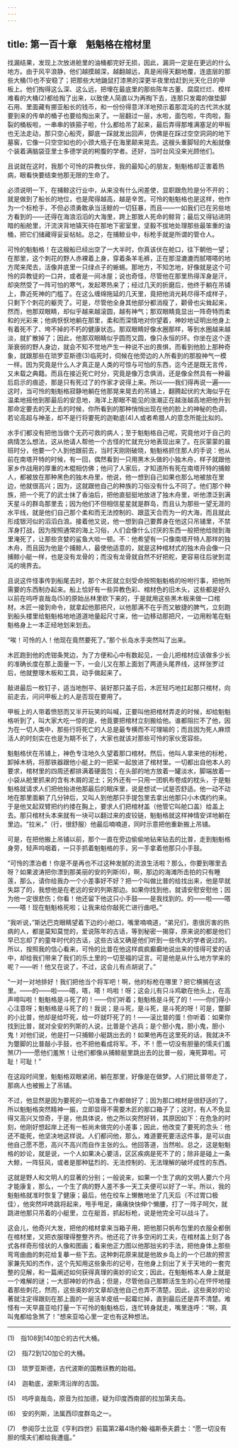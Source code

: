 ```yaml
---
---
---
```

title: 第一百十章　魁魁格在棺材里
---






找漏结果，发现上次放进舱里的油桶都完好无损，因此，漏洞一定是在更远的什么地方。由于风平浪静，他们越摸越深，越翻越远，真是闹得天翻地覆，连底层的那些大桶(1)也不安稳了；把那些大地鼬鼠打漆黑的深更半夜里给赶到光天化日的甲板上。他们掏得这么深、这么远，把埋在最底里的那些陈年古董、腐腐烂烂、模样难看的大桶(2)都给掏了出来，以致使人简直以为再掏下去，连那只发霉的做垫脚石用、里面藏有挪亚船长的钱币，和一份份得意洋洋地预示着那混沌的古代洪水就要到来的传单的桶子也要给掏出来了。一层翻过一层，水啦，面包啦，牛肉啦，豁裂的桶板啦，一串串的铁箍子啦，什么都给吊了起来，最后弄得那堆满塞足的甲板也无法走动，那只空心船壳，脚底一踩就发出回声，仿佛是在踩过空空洞洞的地下墓窖，它像一只空空如也的小颈大瓶子在海里颠来晃去。这艘头重脚轻的大船就像个装着满脑袋亚里士多德学说的枵腹的学者。还好，当时台风没来光顾他们。

且说就在这时，我那个可怜的异教伙伴，我的最知心的朋友，魁魁格却正害着热病，眼看快要结束他那无限的生命了。

必须说明一下，在捕鲸这行业中，从来没有什么闲差使，显职跟危险是分不开的；就是做到了船长的地位，也是爬得越高，越是辛苦。可怜的魁魁格也是这样，他作为一个标枪手，不但必须勇敢承当活鲸的一切狂暴，而且——一如我们已在另些地方看到的——还得在海浪滔滔的大海里，跨上那致人死命的鲸背；最后又得钻进阴暗的船舱里，汗流浃背地镇天待在那地下密室里，坚毅不拔地处理那些最笨重的油桶，把它们储藏得妥妥帖帖。总之，在捕鲸业中，标枪手就是所谓的管仓人。

可怜的魁魁格！在这艘船已经出空了一大半时，你真该伏在舱口，往下朝他一望；在那里，这个刺花的野人赤裸着上身，穿着条羊毛裤，正在那湿漉漉而腻嗒嗒的地方爬来爬去，活像井底里一只绿点子的蜥蜴。那地方，不知怎地，好像就是这个可怜的异教徒的一口井，或者是一间冰屋；说也奇怪，尽管他在那里热得浑身是汗，却突然受了一阵可怕的寒气，发起寒热来了；经过几天的折磨后，他终于躺在吊铺上，靠近死神的门槛了。在这么缠绵拖延的几天里，竟把他消光耗尽得不成样子，只剩下个刺花的躯壳了。可是，尽管他全身其他部分都消瘦了，颧骨也尖耸起来，然而，他那双眼睛，却似乎越来越滚圆，越有神气；那双眼睛竟显出一阵奇特而柔和的光彩来；他病恹恹地躺在那里，柔和而深情地对你望着，神妙地证明出他身上有着死不了、垮不掉的不朽的健康状态。那双眼睛好像水圈那样，等到水圈越来越淡，就扩散掉了；因此，他那双眼睛似乎圆而又圆，像只永恒的环。你坐在这个逐渐衰弱的野人身边，就会不知不觉地产生一种说不出的畏惧，而看到他脸上那种奇象，就跟那些在琐罗亚斯德(3)临死时，伺候在他旁边的人所看到的那股神气一模一样。因为究竟是什么人才真正是人类的可惊与可怕的东西，迄今还是既无言传，又未载之典籍。而且在接近死亡时分，究竟是像万念俱消，还是像全然具有一种最后启示的痕迹，那是只有死过了的作家才说得上来。所以——我们得再说一遍——这时，当可怜的魁魁格寂静地躺在他那晃来晃去的吊铺上，翻腾起伏的大海似乎在温柔地摇他到那最后的安息地，海洋上那眼不能见的涨潮正在越涨越高地把他升到那命定要去的天上去的时候，你所看到的那种悄悄出现在他的脸上的神秘的色调，若论高超与神圣，却不是行将要死的迦勒底(4)人或者希腊人的意念所能比拟的。

水手们都没有把他当做个无药可救的病人；至于魁魁格自己呢，究竟他对于自己的病情怎么想法，这从他请人帮他一个古怪的忙就充分地表现出来了。在灰蒙蒙的晨班时分，他要一个人到他跟前去，当时天刚刚破晓，魁魁格抓住那人的手说：他从前在南塔开特的时候，有一回，偶然看到一只用黑木头做的小独木舟，样子就跟他家乡作战用的厚重的木棍相仿佛；他问了人家后，才知道所有死在南塔开特的捕鲸人，都被放在那种黑色的独木舟里，他说，他一想到自己如果也那么地被放在里边，他就很高兴；因为，这就跟他自己的种族的习俗没有什么不同了。他们那个种族，把一个死了的武士抹了香油后，把他直挺挺地放进了独木舟里，听他漂泛到满天星斗的群岛那里去；因为他们不但相信星星就是群岛，而且认为那些一望无涯的水平线，就是他们自己那个柔和而无法控制的、跟蓝天合而为一的大海，而且就此形成银河似的滔滔白浪。接着他又说，他一想到自己要葬身在他这只吊铺里，不禁浑身打战，因为按照通常的海上习俗，人们会像什么讨厌的东西一般把他给抛到海里淹死了，让那些贪婪的鲨鱼大啖一顿。不：他希望有一只像南塔开特人那样的独木舟，而且因为他是个捕鲸人，最使他适意的，就是这种棺材式的独木舟会像一只捕鲸小艇一样，也是没有龙骨的；而没有龙骨就自然不好把舵，更容易往后驶到混沌的境界去。

且说这件怪事传到船尾去时，那个木匠就立刻受命按照魁魁格的吩咐行事，把他所需要的东西制办起来。船上恰好有一些异教色彩、棺材色的旧木头，这些都是好久以前在呜呼哀哉岛(5)的原始丛林里砍下来的，于是就用这些黑木板来做一口棺材。木匠一接到命令，就拿起他那把尺，以他那满不在乎而又敏捷的脾气，立刻跑到船头楼里给魁魁格地地道道地量起尺寸来，他一边移动那把尺，一边用粉笔在魁魁格身上一本正经地划来划去。

“唉！可怜的人！他现在竟然要死了。”那个长岛水手突然叫了出来。

木匠跑到他的虎钳条凳边，为了方便和心中有数起见，一会儿把棺材应该做多少长的准确长度在那上面量一下，一会儿又在那上面划了两道头尾界线，这样张罗过后，他就整理木板和工具，动手做起来了。

敲进最后一枚钉子，适当地刨平、装好那只盖子后，木匠轻巧地扛起那只棺材，向前走去，问问甲板上的人是否现在要用了。

甲板上的人带着愤怒而又半开玩笑的叫喊，正要叫他把棺材弄走的时候，却给魁魁格听到了，叫大家大吃一惊的是，他竟要把棺材立刻搬给他。谁都阻拦不了他，因为在一切人类中，那些行将死亡的人总是最专横而不可理喻的；而且因为死人麻烦活人的时刻实在也是为期不长了，大家也就该对那些可怜的家伙宽容些。

魁魁格伏在吊铺上，神色专注地久久望着那口棺材。然后，他叫人拿来他的标枪，卸掉木柄，将那铁器跟他小艇上的一把桨一起放进了棺材里。一切都出自他本人的要求，棺材里的四周还都排满着硬面包；在头部的地方放着一罐淡水，脚端放着一小袋从舱里抓来的含有木屑的泥土；另外还有一只用一团帆布卷成的枕头，于是魁魁格就请求人们把他抬进他那最后的眠床里，说是想试一试是否舒适。他一动不动地在那里面躺了几分钟后，又叫人到他那只手提包里去拿出他那只小木偶约约来。于是他叉起双臂把约约搂在胸上，要求人们把棺材盖（他管它叫舱口盖）给盖上去。那只棺材头本来就有一块可以翻过来的皮铰链，魁魁格就这样神情安详地躺在里边。“拉米，”（行，很舒服）他最后喃喃道，同时示意把他重新搬上吊铺。

可是，在把他搬上吊铺以前，那个一直在旁边偷偷地钻来钻去的比普，走到魁魁格身旁，轻声呜咽着，一只手抓着魁魁格的手，另一手拿着他那只小手鼓。

“可怜的漂泊者！你是不是再也不过这种发腻的流浪生活啦？那么，你要到哪里去呀？如果波涛把你漂到那美丽的安的列斯(6)，啊，那边的海滩所击拍的只有睡莲，那么，请你给我办一个小差事好不好？把一个叫做比普的给找出来，他是早就失踪了的，我想他是在老远的安的列斯那边。如果你找到他，就请安慰安慰他；因为他一定很悲伤；你看！他还留下他这只小手鼓——是我找到的。的——啦——嗒——嗒！现在魁魁格死啦；让我来给你敲死亡进行曲吧。”

“我听说，”斯达巴克眼睛望着下边的小舱口，嘴里喃喃道，“弟兄们，患很厉害的热病的人，都是莫知莫觉的，爱说陈年的古话，等到秘密一揭穿，原来说的都是他们早已忘却了的童年时代的古话，这些古话又确是他们听到一些伟大的学者说过的。所以，按照我的信心看来，可怜的比普在他这样疯疯癫癫地说出来的怪得可爱的话中，却给我们带来了我们的乐土里的一切至福的证言。可是他是从什么地方学来的呢？——听！他又在说了，不过，这会儿有点胡说了。”

“一对一对地排好！我们把他当个将军吧！啊，他的标枪在哪里？把它横搁在这里。——的——啦——嗒，嗒，嗒！呜啦！呀；这会儿有只斗鸡歇在他头上，在高声啼叫啦！魁魁格是斗死了的！——你们听着；魁魁格是斗死了的！——你们得小心注意呀；魁魁格是斗死了的！我说；是斗死，是斗死，是斗死的呀！可是，蹩脚的小比普，他却是给吓死，给一吓就吓死了的！——滚比普的蛋！你听着：如果你找到比普，就对全安的列斯的人说，比普是个逃兵；是个胆小鬼，胆小鬼，胆小鬼！对他们说，他是打一只捕鲸小艇跳出去的！如果他再在这里死的话，我就决不为蹩脚的比普敲小手鼓，也不把他看成将军。不，不！愿一切没有胆量的懦夫们羞煞(7)——愿他们羞煞！让他们都像从捕鲸艇里跳出去的比普一般，淹死算啦。可耻！可耻！”

在这段时间里，魁魁格双眼紧闭，躺在那里，好像是在做梦。人们把比普带走了，那病人也被搬上了吊铺。

不过，他显然是因为要死的一切准备工作都做好了；因为那口棺材是很舒适的了，所以魁魁格突然精神一振，立即显得不需要木匠的那口箱子了；这时，有人不免显得又高兴又惊奇，于是，他具体说，他之所以突然好转，其原因如下：在危急的时刻，他刚好想起岸上还有一桩尚未做完的小差事；因此，他改变了要死的念头：他还不能死，他坚决地这样说。人们都问他，那么，难道要死要活这件事，是可以由他自己愿不愿，高兴不高兴而自作主张的么。他回答道，当然啦。总之，这是魁魁格的妙论，就是说，一个人如果决心要活，区区疾病是死不了的；除非是碰上一条大鲸，一阵狂风，或者是那种猛烈的、无法控制的、无法理解的破坏成性的东西。

这就是野人和文明人的显著的分别；一般说来，如果一个生了病的文明人要六个月才能康复，那么，一个生了病的野人差不多一天工夫便可以好了一半。所以，我的魁魁格就准时恢复了健康；最后，他在绞车上懒散地坐了几天后（不过胃口极佳），他突然呯咚跳将起来，甩手甩足，痛痛快快伸个懒腰，打了一阵子呵欠，就跳进他那只吊着的小艇里，立在艇首，抓起标枪，说是他完全可以战斗了。

这会儿，他奇兴大发，把他的棺材拿来当箱子用，把他那只帆布包里的衣服全都倒在棺材里，又把衣服理得整整齐齐。他还花了许多空闲的工夫，在棺材盖上刻了各式各样奇形怪状的人像和图画；看来他正力图以他那拙劣的手法，把他身体上那些弯弯曲曲的刺花给复摹一些下去。这种刺花原来就是他故乡岛上的一个已故的预言家兼先知的杰作，这个先知用这些象形的记号，在他身上刻出了关于天地的一套完整的见解，和一篇阐述如何获得真理的奥妙的论文；因此，在魁魁格本人身上就是一个难解的谜；一大部神妙的作品；但是，尽管他自己那颗活生生的心在怦怦地撞着那些刺花，然而，这些奥妙的文章却连他自己也弄不清楚。因此，这些奥妙的论著就注定得跟刻在那上面的一层活羊皮纸一起霉烂掉，直到最后还是弄不清楚。难怪有一天早晨亚哈打量一下可怜的魁魁格后，连忙转身就走，嘴里连呼：“啊，真叫鬼都给急煞了！”想来亚哈心里一定也有这种想法。





* * *



(1)　指108到140加仑的古代大桶。

(2)　指72到120加仑的大桶。

(3)　琐罗亚斯德，古代波斯的国教祆教的始祖。

(4)　迦勒底，波斯湾沿岸的古国。

(5)　呜呼哀哉岛，原音为拉加德，疑为印度西南部的拉加第夫岛。

(6)　安的列斯，法属西印度群岛之一。

(7)　参阅莎士比亚《亨利四世》前篇第2幕4场约翰·福斯泰夫爵士：“愿一切没有胆的懦夫们都给我遭瘟。”